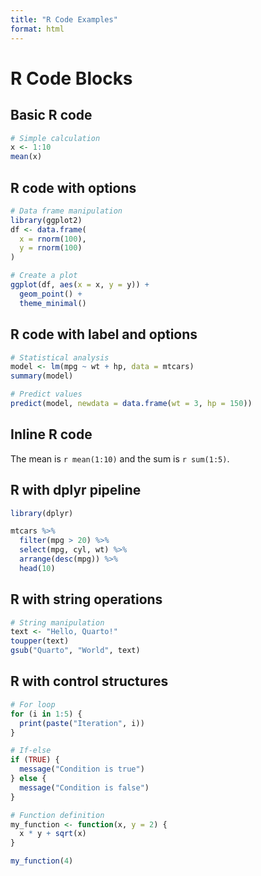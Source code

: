 ```yaml
---
title: "R Code Examples"
format: html
---
```


# R Code Blocks

## Basic R code

```r
# Simple calculation
x <- 1:10
mean(x)
```

## R code with options

```r
# Data frame manipulation
library(ggplot2)
df <- data.frame(
  x = rnorm(100),
  y = rnorm(100)
)

# Create a plot
ggplot(df, aes(x = x, y = y)) +
  geom_point() +
  theme_minimal()
```

## R code with label and options

```r
# Statistical analysis
model <- lm(mpg ~ wt + hp, data = mtcars)
summary(model)

# Predict values
predict(model, newdata = data.frame(wt = 3, hp = 150))
```

## Inline R code

The mean is `r mean(1:10)` and the sum is `r sum(1:5)`.

## R with dplyr pipeline

```r
library(dplyr)

mtcars %>%
  filter(mpg > 20) %>%
  select(mpg, cyl, wt) %>%
  arrange(desc(mpg)) %>%
  head(10)
```

## R with string operations

```r
# String manipulation
text <- "Hello, Quarto!"
toupper(text)
gsub("Quarto", "World", text)
```

## R with control structures

```r
# For loop
for (i in 1:5) {
  print(paste("Iteration", i))
}

# If-else
if (TRUE) {
  message("Condition is true")
} else {
  message("Condition is false")
}

# Function definition
my_function <- function(x, y = 2) {
  x * y + sqrt(x)
}

my_function(4)
```
